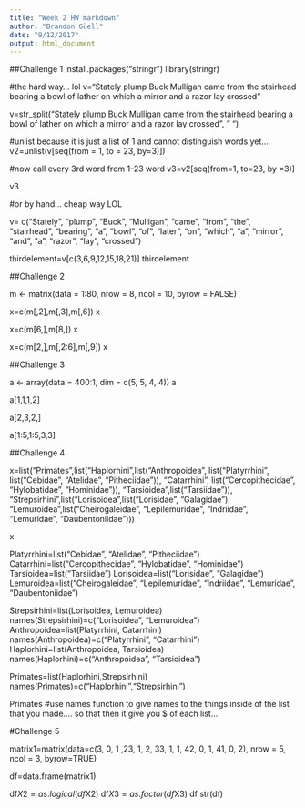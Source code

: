 ```yaml
---
title: "Week 2 HW markdown"
author: "Brandon Güell"
date: "9/12/2017"
output: html_document
---
```



##Challenge 1
install.packages("stringr")
library(stringr)

#the hard way... lol
v="Stately plump Buck Mulligan came from the stairhead bearing a bowl of lather on which a mirror and a razor lay crossed"

v=str_split("Stately plump Buck Mulligan came from the stairhead bearing a bowl of lather on which a mirror and a razor lay crossed", " ")

#unlist because it is just a list of 1 and cannot distinguish words yet...
v2=unlist(v[seq(from = 1, to = 23, by=3)])

#now call every 3rd word from 1-23 word
v3=v2[seq(from=1, to=23, by =3)]

v3

#or by hand... cheap way LOL

v= c("Stately", "plump", "Buck", "Mulligan", "came", "from", "the", "stairhead", "bearing", "a", "bowl", "of", "later", "on", "which", "a", "mirror", "and", "a", "razor", "lay", "crossed")

thirdelement=v[c(3,6,9,12,15,18,21)]
thirdelement


##Challenge 2

m <- matrix(data = 1:80, nrow = 8, ncol = 10, byrow = FALSE)

x=c(m[,2],m[,3],m[,6])
x

x=c(m[6,],m[8,])
x


x=c(m[2,],m[,2:6],m[,9])
x

##Challenge 3

a <- array(data = 400:1, dim = c(5, 5, 4, 4))
a

a[1,1,1,2]

a[2,3,2,]

a[1:5,1:5,3,3]

##Challenge 4


x=list("Primates",list("Haplorhini",list("Anthropoidea",
                                         list("Platyrrhini", list("Cebidae", "Atelidae", "Pitheciidae")),
                                               "Catarrhini", list("Cercopithecidae", "Hylobatidae", "Hominidae")),
                                         "Tarsioidea",list("Tarsiidae")),
                       "Strepsirhini",list("Lorisoidea",list("Lorisidae", "Galagidae"),
                                           "Lemuroidea",list("Cheirogaleidae", "Lepilemuridae", "Indriidae", "Lemuridae", "Daubentoniidae")))

x

Platyrrhini=list("Cebidae", "Atelidae", "Pitheciidae")
Catarrhini=list("Cercopithecidae", "Hylobatidae", "Hominidae")
Tarsioidea=list("Tarsiidae")
Lorisoidea=list("Lorisidae", "Galagidae")
Lemuroidea=list("Cheirogaleidae", "Lepilemuridae", "Indriidae", "Lemuridae", "Daubentoniidae")

Strepsirhini=list(Lorisoidea, Lemuroidea)
names(Strepsirhini)=c("Lorisoidea", "Lemuroidea")
Anthropoidea=list(Platyrrhini, Catarrhini)
names(Anthropoidea)=c("Platyrrhini", "Catarrhini")
Haplorhini=list(Anthropoidea, Tarsioidea)
names(Haplorhini)=c("Anthropoidea", "Tarsioidea")

Primates=list(Haplorhini,Strepsirhini)
names(Primates)=c("Haplorhini","Strepsirhini")

Primates
#use names function to give names to the things inside of the list that you made.... so that then it give you $ of each list...



#Challenge 5

matrix1=matrix(data=c(3, 0, 1 ,23, 1, 2, 33, 1, 1, 42, 0, 1, 41, 0, 2), nrow = 5, ncol = 3, byrow=TRUE)

df=data.frame(matrix1)

df$X2=as.logical(df$X2)
df$X3=as.factor(df$X3)
df
str(df)